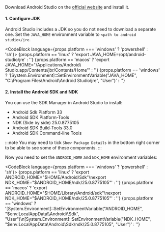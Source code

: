 
Download Android Studio on the [official website](https://developer.android.com/studio) and install it.

#### 1. Configure JDK

Android Studio includes a JDK so you do not need to download a separate one. Set the `JAVA_HOME` environment variable to `<path to android studio>/jre`.

<CodeBlock language={props.platform === 'windows' ? 'powershell' : 'sh'}>
  {props.platform == 'linux' ? 'export JAVA_HOME=/opt/android-studio/jre' : ''}
  {props.platform == 'macos' ? 'export JAVA_HOME="/Applications/Android\ Studio.app/Contents/jbr/Contents/Home"' : ''}
  {props.platform == 'windows'
    ? '[System.Environment]::SetEnvironmentVariable("JAVA_HOME", "C:\\Program Files\\Android\\Android Studio\\jre", "User")'
    : ''}
</CodeBlock>

#### 2. Install the Android SDK and NDK

You can use the SDK Manager in Android Studio to install:

- Android Sdk Platform 33
- Android SDK Platform-Tools
- NDK (Side by side) 25.0.8775105
- Android SDK Build-Tools 33.0
- Android SDK Command-line Tools

:::note
You may need to tick `Show Package Details` in the bottom right corner to be able to see some of these components.
:::

Now you need to set the `ANDROID_HOME` and `NDK_HOME` environment variables:

<CodeBlock language={props.platform === 'windows' ? 'powershell' : 'sh'}>
  {props.platform == 'linux'
    ? 'export ANDROID_HOME="$HOME/Android/Sdk"\nexport NDK_HOME="$ANDROID_HOME/ndk/25.0.8775105"'
    : ''}
  {props.platform == 'macos'
    ? 'export ANDROID_HOME="$HOME/Library/Android/sdk"\nexport NDK_HOME="$ANDROID_HOME/ndk/25.0.8775105"'
    : ''}
  {props.platform == 'windows' ?
    '[System.Environment]::SetEnvironmentVariable("ANDROID_HOME", "$env:LocalAppData\\Android\\Sdk", "User")\n[System.Environment]::SetEnvironmentVariable("NDK_HOME", "$env:LocalAppData\\Android\\Sdk\\ndk\\25.0.8775105", "User")' : ''}
</CodeBlock>
